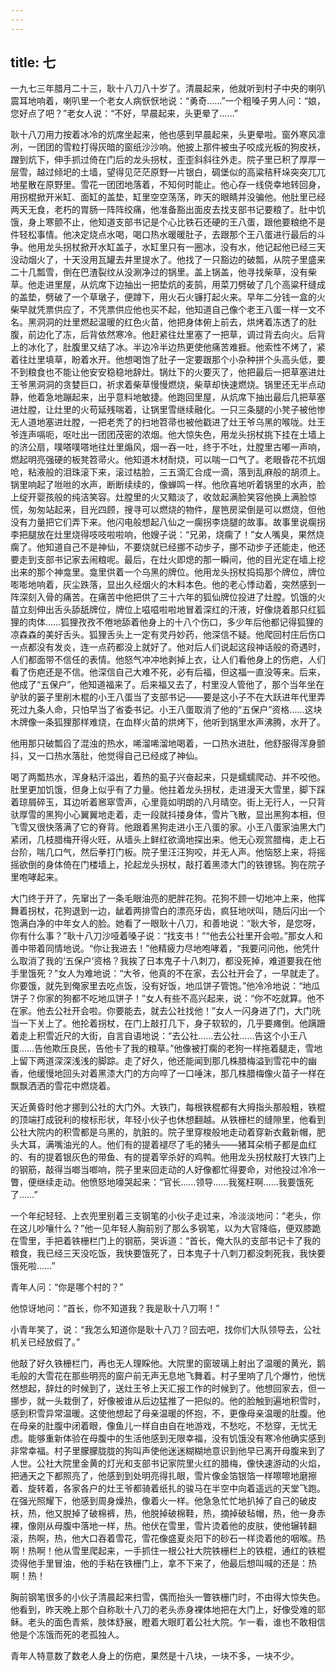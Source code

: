 ```yaml
---
---
---
```

title: 七
---




一九七三年腊月二十三，耿十八刀八十岁了。清晨起来，他就听到村子中央的喇叭震耳地响着，喇叭里一个老女人病恹恹地说：“勇奇……”一个粗嗓子男人问：“娘，您好点了吧？”老女人说：“不好，早晨起来，头更晕了……”

耿十八刀用力按着冰冷的炕席坐起来，他也感到早晨起来，头更晕啦。窗外寒风凛冽，一团团的雪粒打得灰暗的窗纸沙沙响。他披上那件被虫子咬成光板的狗皮袄，蹭到炕下，伸手抓过倚在门后的龙头拐杖，歪歪斜斜往外走。院子里已积了厚厚一层雪，越过倾圯的土墙，望得见茫茫原野一片银白，碉堡似的高粱秸秆垛突突兀兀地星散在原野里。雪花一团团地落着，不知何时能止。他心存一线侥幸地转回身，用拐棍掀开米缸、面缸的盖垫，缸里空空荡荡，昨天的眼睛并没骗他。他肚里已经两天无食，老朽的胃肠一阵阵绞痛，他准备豁出面皮去找支部书记要粮了。肚中饥饿，身上寒颤不止，他知道支部书记是个心比铁石还硬的王八蛋，跟他要粮绝不是件轻松事情。他决定烧点水喝，喝口热水暖暖肚子，去跟那个王八蛋进行最后的斗争。他用龙头拐杖掀开水缸盖子，水缸里只有一圈冰，没有水，他记起他已经三天没动烟火了，十天没用瓦罐去井里提水了。他找了一只豁边的破瓢，从院子里盛来二十几瓢雪，倒在巴渣裂纹从没涮净过的锅里。盖上锅盖，他寻找柴草，没有柴草。他走进里屋，从炕席下边抽出一把垫炕的麦鹄，用菜刀劈破了几个高粱秆缝成的盖垫，劈破了一个草墩子，便蹲下，用火石火镰打起火来。早年二分钱一盒的火柴早就凭票供应了，不凭票供应他也买不起，他知道自己像个老王八蛋一样一文不名。黑洞洞的灶里燃起温暖的红色火苗，他把身体俯上前去，烘烤着冻透了的肚腹，前边化了冻，后背依然寒冷。他赶紧往灶里塞了一把草，调过背去向火。后背上的冰化了，肚腹里又结了冰。半边冷半边热更使他痛苦难捱。他索性不烤了，紧着往灶里填草，盼着水开。他想喝饱了肚子一定要跟那个小杂种拼个头高头低，要不到粮食也不能让他安安稳稳地辞灶。锅灶下的火要灭了，他把最后一把草塞进灶王爷黑洞洞的贪婪巨口，祈求着柴草慢慢燃烧，柴草却快速燃烧。锅里还无半点动静，他着急地蹦起来，出乎意料地敏捷。他跑回里屋，从炕席下抽出最后几把草塞进灶膛，让灶里的火苟延残喘着，让锅里雪继续融化。一只三条腿的小凳子被他惨无人道地塞进灶膛，一把老秃了的扫地笤帚也被他戳进了灶王爷乌黑的喉咙。灶王爷连声嗝呃，呕吐出一团团茂密的浓烟。他大惊失色，用龙头拐杖挑下挂在土墙上的济公扇，噗嗒噗嗒地往灶里煽风，烟一吞一吐，终于不吐，灶膛里古嘟一声响，燃起明亮强硬的板凳笤帚火。他知道木材耐烧，可以喘一口气了。老眼昏花不抗烟呛，粘液般的泪珠滚下来，滚过枯脸，三五滴汇合成一滴，落到乱麻般的胡须上。锅里响起了咝咝的水声，断断续续的，像蝉鸣一样。他欣喜地听着锅里的水声，脸上绽开婴孩般的纯洁笑容。灶膛里的火又黯淡了，收敛起满脸笑容他换上满脸惊慌，匆匆站起来，目光四顾，搜寻可以燃烧的物件，屋笆房梁倒是可以燃烧，但他没有力量把它们弄下来。他闪电般想起八仙之一瘸拐李烧腿的故事。故事里说瘸拐李把腿放在灶里烧得吱吱啦啦响，他嫂子说：“兄弟，烧瘸了！”女人嘴臭，果然烧瘸了。他知道自己不是神仙，不要烧就已经挪不动步子，挪不动步子还能走，他还要走到支部书记家去闹粮呢。最后，在灶火即熄的那一瞬间，他的目光定在墙上挖出来的那个神龛里。龛里供着一个乌黑的牌位。他用龙头拐杖捣捣那个牌位，牌位嘭嘭地响着，灰尘跌落，显出久经烟火的木料本色。他的老心悸动着，突然感到一阵深刻入骨的痛苦。在痛苦中他把供了三十六年的狐仙牌位投进了灶膛。饥饿的火苗立刻伸出舌头舔舐牌位，牌位上嗞嗞啦啦地冒着深红的汗液，好像烧着那只红狐狸的肉体……狐狸孜孜不倦地舔着他身上的十八个伤口，多少年后他都记得狐狸的凉森森的美好舌头。狐狸舌头上一定有灵丹妙药，他深信不疑。他爬回村庄后伤口一点都没有发炎，连一点药都没上就好了。他对后人们说起这段神话般的奇遇时，人们都面带不信任的表情。他怒气冲冲地剥掉上衣，让人们看他身上的伤疤，人们看了伤疤还是不信。他深信自己大难不死，必有后福，但这福一直没等来。后来，他成了“五保户”，他知道福来了。后来福又去了，村里没人管他了，那个当年坐在驴驮的篓子里削木棍的小王八蛋当了支部书记——要是这小子不在大跃进年代里弄死过九条人命，只怕早当了省委书记。小王八蛋取消了他的“五保户”资格……这块木牌像一条狐狸那样难烧，在血样火苗的烘烤下，他听到锅里水声沸腾，水开了。

他用那只破瓢舀了混浊的热水，唏溜唏溜地喝着，一口热水进肚，他舒服得浑身颤抖，又一口热水落肚，他觉得自己已经成了神仙。

喝了两瓢热水，浑身粘汗溢出，着热的虱子兴奋起来，只是蠕蠕爬动、并不咬他。肚里更加饥饿，但身上似乎有了力量。他拄着龙头拐杖，走进漫天大雪里，脚下踩着琼屑碎玉，耳边听着窸窣雪声，心里竟如明朗的八月晴空。街上无行人，一只背驮厚雪的黑狗小心翼翼地走着，走一段就抖搂身体，雪片飞散，显出黑狗本相，但飞雪又很快落满了它的脊背。他跟着黑狗走进小王八蛋的家。小王八蛋家油黑大门紧闭，几枝腊梅开得火旺，从墙头上鲜红欲滴地探出来。他无心观赏腊梅，走上石台阶，喘几口气，然后拳打门板。院子里汪汪狗咬，并无人声。他恼怒上来，将摇摇欲倒的身体倚在门楼墙上，抡起龙头拐杖，敲打着黑漆大门的铁镣铞。狗在院子里咆哮起来。

大门终于开了，先窜出了一条毛眼油亮的肥胖花狗。花狗不顾一切地冲上来，他挥舞着拐杖，花狗退到一边，龇着两排雪白的漂亮牙齿，疯狂地吠叫，随后闪出一个饱满白净的中年女人的脸。她看了一眼耿十八刀，和善地说：“耿大爷，是您呀，你有什么事？”耿十八刀沙哑着嗓子说：“找支书！”“他去公社里开会啦。”那女人和善中带着同情地说。“你让我进去！”他精疲力尽地咆哮着，“我要问问他，他凭什么取消了我的‘五保户’资格？我挨了日本鬼子十八刺刀，都没死掉，难道要我在他手里饿死？”女人为难地说：“大爷，他真的不在家，去公社开会了，一早就走了。你要饿，就先到俺家里去吃点饭，没有好饭，地瓜饼子管饱。”他冷冷地说：“地瓜饼子？你家的狗都不吃地瓜饼子！”女人有些不高兴起来，说：“你不吃就算。他不在家。他去公社开会啦。你要能去，就去公社找他！”女人一闪身进了门，大门咣当一下关上了。他抡着拐杖，在门上敲打几下，身子软软的，几乎要瘫倒。他蹒跚着走上积雪近尺的大街，自言自语地说：“去公社……去公社……告这个小王八蛋……告他欺压良民，告他卡了我的粮草。”他像被打瘸的老狗一样拖着腿走，雪地上留下两道深深浅浅的脚踪。走了好久，他还能闻到那几株腊梅溢到雪花中的幽香，他缓慢地回头对着黑漆大门的方向啐了一口唾沫，那几株腊梅像火苗子一样在飘飘洒洒的雪花中燃烧着。

天近黄昏时他才挪到公社的大门外。大铁门，每根铁棍都有大拇指头那般粗，铁棍的顶端打成锐利的梭标形状，年轻小伙子也休想翻越。从铁栅栏的缝隙里，他看到公社大院内的积雪都是乌黑的，肮脏的。院子里穿梭般地走动着穿新衣戴新帽，肥头大耳，满嘴油光的人。他们有的提着褪尽了毛的猪头——猪耳朵梢子都是血红的、有的提着银灰色的带鱼、有的提着宰杀好的鸡鸭。他用龙头拐杖敲打大铁门上的钢筋，敲得当啷当啷响，院子里来回走动的人好像都忙得要命，对他投过冷冷一瞥，便继续走动。他愤怒地嚎哭起来：“官长……领导……我冤枉啊……我要饿死了……”

一个年纪轻轻、上衣兜里别着三支钢笔的小伙子走过来，冷淡淡地问：“老头，你在这儿吵嚷什么？”他一见年轻人胸前别了那么多钢笔，以为大官降临，便双膝跪在雪里，手把着铁栅栏门上的钢筋，哭诉道：“首长，俺大队的支部书记卡了我的粮食，我已经三天没吃饭，我快要饿死了，日本鬼子十八刺刀都没刺死我，我快要饿死啦……”

青年人问：“你是哪个村的？”

他惊讶地问：“首长，你不知道我？我是耿十八刀啊！”

小青年笑了，说：“我怎么知道你是耿十八刀？回去吧，找你们大队领导去，公社机关已经放假了。”

他敲了好久铁栅栏门，再也无人理睬他。大院里的窗玻璃上射出了温暖的黄光，鹅毛般的大雪花在那些明亮的窗户前无声无息地飞舞着。村子里响了几个爆竹，他恍然想起，辞灶的时候到了，送灶王爷上天汇报工作的时候到了。他想回家去，但一挪步，就一头栽倒了，好像被谁从后边猛推了一把似的。他的脸触到遍地积雪时，感到积雪异常温暖。这使他想起了母亲温暖的怀抱，不，更像母亲温暖的肚腹。他在母亲的肚腹中闭着眼，像鱼儿一样自由自在地游戏，不愁吃，不愁穿，无忧无虑。能够重新体验在母腹中的生活他感到无限幸福，没有饥饿没有寒冷他确实感到非常幸福。村子里朦朦胧胧的狗叫声使他迷迷糊糊地意识到他早已离开母腹来到了人世。公社大院里金黄的灯光和支部书记家院里火红的腊梅，像快速游动的火焰，把通天之下都照亮了，他感到到处明亮得扎眼，雪片像金箔银箔一样嚓嚓地磨擦着、旋转着，各家各户的灶王爷都骑着纸扎的骏马在半空中向着遥远的天堂飞跑。在强光照耀下，他感到周身燥热，像着火一样。他急急忙忙地扒掉了自己的破皮袄，热，他又脱掉了破棉裤，热，他脱掉破棉鞋，热，摘掉破毡帽，热，他一身赤裸，像刚从母腹中落地一样，热。他伏在雪里，雪片烫着他的皮肤，使他辗转翻滚，热啊，热，他大口吞着雪花，雪花像盛夏炎阳下的砂石一样烫着他的咽喉。热啊！热啊！他从雪里爬起来，一手抓住一根公社大院铁栅栏上的铁棍，通红的铁棍烫得他手里冒油，他的手粘在铁栅门上，拿不下来了，他最后想叫喊的还是：热啊！热！

胸前钢笔很多的小伙子清晨起来扫雪，偶而抬头一瞥铁栅门时，不由得大惊失色。他看到，昨天晚上那个自称耿十八刀的老头赤身裸体地把在大门上，好像受难的耶稣。老头的面色青紫，肢体舒展，瞪着大眼盯着公社大院。乍一看，谁也不敢相信他是个冻饿而死的老孤独人。

青年人特意数了数老人身上的伤疤，果然是十八块，一块不多，一块不少。